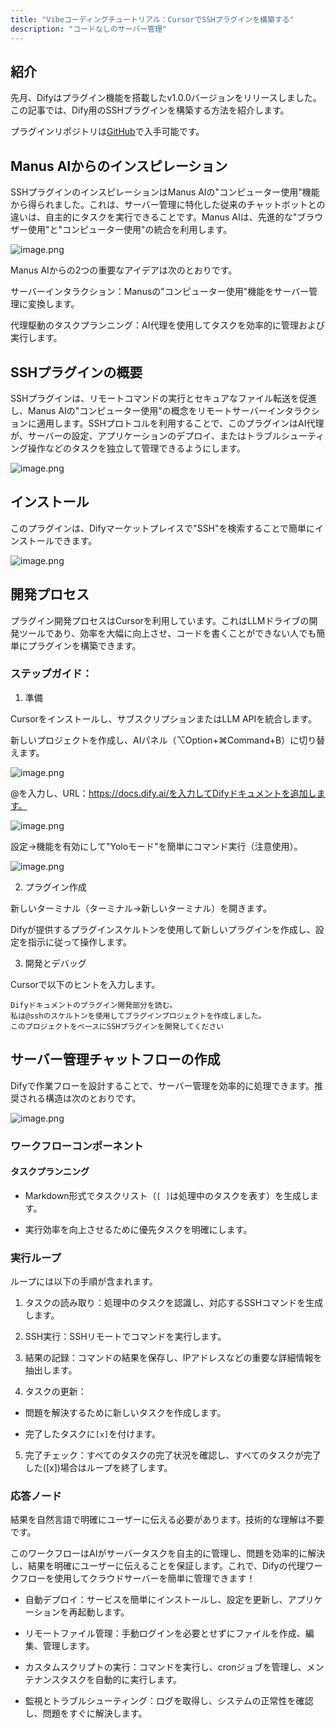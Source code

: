```yaml
---
title: "Vibeコーディングチュートリアル：CursorでSSHプラグインを構築する"
description: "コードなしのサーバー管理"
---
```



## 紹介
先月、Difyはプラグイン機能を搭載したv1.0.0バージョンをリリースしました。この記事では、Dify用のSSHプラグインを構築する方法を紹介します。

プラグインリポジトリは[GitHub](https://github.com/stvlynn/SSH-Dify-Plugin)で入手可能です。

## Manus AIからのインスピレーション
SSHプラグインのインスピレーションはManus AIの"コンピューター使用"機能から得られました。これは、サーバー管理に特化した従来のチャットボットとの違いは、自主的にタスクを実行できることです。Manus AIは、先進的な"ブラウザー使用"と"コンピューター使用"の統合を利用します。

![image.png](https://s2.loli.net/2025/05/12/V7kMFmTYtsUqx6Q.png)

Manus AIからの2つの重要なアイデアは次のとおりです。

サーバーインタラクション：Manusの"コンピューター使用"機能をサーバー管理に変換します。

代理駆動のタスクプランニング：AI代理を使用してタスクを効率的に管理および実行します。

## SSHプラグインの概要
SSHプラグインは、リモートコマンドの実行とセキュアなファイル転送を促進し、Manus AIの"コンピューター使用"の概念をリモートサーバーインタラクションに適用します。SSHプロトコルを利用することで、このプラグインはAI代理が、サーバーの設定、アプリケーションのデプロイ、またはトラブルシューティング操作などのタスクを独立して管理できるようにします。

![image.png](https://s2.loli.net/2025/05/12/zK7URIC6a5Fk3Yt.png)

## インストール
このプラグインは、Difyマーケットプレイスで"SSH"を検索することで簡単にインストールできます。

![image.png](https://s2.loli.net/2025/05/12/7JMNsuo4ajSnBDk.png)

## 開発プロセス
プラグイン開発プロセスはCursorを利用しています。これはLLMドライブの開発ツールであり、効率を大幅に向上させ、コードを書くことができない人でも簡単にプラグインを構築できます。

### ステップガイド：
1. 準備

Cursorをインストールし、サブスクリプションまたはLLM APIを統合します。

新しいプロジェクトを作成し、AIパネル（⌥Option+⌘Command+B）に切り替えます。

![image.png](https://s2.loli.net/2025/05/12/wWNPcisZS8tdeXL.png)

@を入力し、URL：https://docs.dify.ai/を入力してDifyドキュメントを追加します。

![image.png](https://s2.loli.net/2025/05/12/GW9QE8VoKh5HnCc.png)

設定→機能を有効にして"Yoloモード"を簡単にコマンド実行（注意使用）。

![image.png](https://s2.loli.net/2025/05/12/jyJNhsPfQvYcL6q.png)

2. プラグイン作成

新しいターミナル（ターミナル→新しいターミナル）を開きます。

Difyが提供するプラグインスケルトンを使用して新しいプラグインを作成し、設定を指示に従って操作します。

3. 開発とデバッグ

Cursorで以下のヒントを入力します。

```
Difyドキュメントのプラグイン開発部分を読む。
私は@sshのスケルトンを使用してプラグインプロジェクトを作成しました。
このプロジェクトをベースにSSHプラグインを開発してください
```

## サーバー管理チャットフローの作成
Difyで作業フローを設計することで、サーバー管理を効率的に処理できます。推奨される構造は次のとおりです。

![image.png](https://s2.loli.net/2025/05/12/bFQDxyofqLu9cUl.png)

### ワークフローコンポーネント
#### タスクプランニング
- Markdown形式でタスクリスト（`[ ]`は処理中のタスクを表す）を生成します。

- 実行効率を向上させるために優先タスクを明確にします。

### 実行ループ
ループには以下の手順が含まれます。

1. タスクの読み取り：処理中のタスクを認識し、対応するSSHコマンドを生成します。

2. SSH実行：SSHリモートでコマンドを実行します。

3. 結果の記録：コマンドの結果を保存し、IPアドレスなどの重要な詳細情報を抽出します。

4. タスクの更新：

- 問題を解決するために新しいタスクを作成します。

- 完了したタスクに`[x]`を付けます。

5. 完了チェック：すべてのタスクの完了状況を確認し、すべてのタスクが完了した([x])場合はループを終了します。

### 応答ノード
結果を自然言語で明確にユーザーに伝える必要があります。技術的な理解は不要です。

このワークフローはAIがサーバータスクを自主的に管理し、問題を効率的に解決し、結果を明確にユーザーに伝えることを保証します。これで、Difyの代理ワークフローを使用してクラウドサーバーを簡単に管理できます！

- 自動デプロイ：サービスを簡単にインストールし、設定を更新し、アプリケーションを再起動します。

- リモートファイル管理：手動ログインを必要とせずにファイルを作成、編集、管理します。

- カスタムスクリプトの実行：コマンドを実行し、cronジョブを管理し、メンテナンスタスクを自動的に実行します。

- 監視とトラブルシューティング：ログを取得し、システムの正常性を確認し、問題をすぐに解決します。 